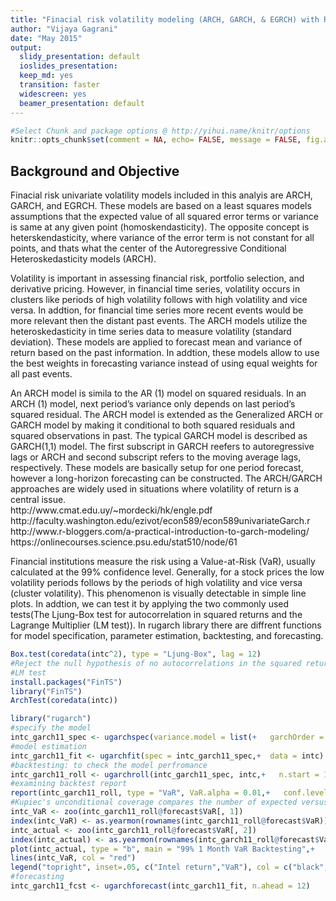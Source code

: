 ```yaml
---
title: "Finacial risk volatility modeling (ARCH, GARCH, & EGRCH) with R"
author: "Vijaya Gagrani"
date: "May 2015"
output:
  slidy_presentation: default
  ioslides_presentation:
  keep_md: yes
  transition: faster
  widescreen: yes
  beamer_presentation: default
---
```

   
```r
#Select Chunk and package options @ http://yihui.name/knitr/options
knitr::opts_chunk$set(comment = NA, echo= FALSE, message = FALSE, fig.align='center', warning = FALSE,cache=FALSE)
```
## Background and Objective

Finacial risk univariate volatility models included in this analyis are ARCH, GARCH, and EGRCH. These models are based on a least squares models assumptions that the expected value of all squared error terms or variance is same at any given point (homoskendasticity). The opposite concept is heterskendasticity, where variance of the error term is not constant for all points, and thats what the center of the Autoregressive Conditional Heteroskedasticity models (ARCH).

Volatility is important in assessing financial risk, portfolio selection, and derivative pricing. However, in financial time series, volatility occurs in clusters like periods of high volatility follows with high volatility and vice versa.  In addtion, for financial time series more recent events would be more relevant then the distant past events.  The ARCH models utilize the heteroskedasticity in time series data to measure volatility (standard deviation). These models are applied to forecast mean and variance of return based on the past information. In addtion, these models allow to use the best weights in forecasting variance instead of using equal weights for all past events.

An ARCH model is simila to the AR (1) model on squared residuals. In an ARCH (1) model, next period’s variance only depends on last period’s squared residual. The ARCH model is extended as the Generalized ARCH or GARCH model by making it conditional to both squared residuals and squared observations in past. The typical GARCH model is described as GARCH(1,1) model. The first subscript in GARCH reefers to autoregressive lags or ARCH and second subscript refers to the moving average lags, respectively. These models are basically setup for one period forecast, however a long-horizon forecasting can be constructed. The ARCH/GARCH approaches are widely used in situations where volatility of return is a central issue.  
http://www.cmat.edu.uy/~mordecki/hk/engle.pdf
http://faculty.washington.edu/ezivot/econ589/econ589univariateGarch.r
http://www.r-bloggers.com/a-practical-introduction-to-garch-modeling/
https://onlinecourses.science.psu.edu/stat510/node/61

Financial institutions measure the risk using a Value-at-Risk (VaR), usually calculated at the 99% confidence level. Generally, for a stock prices the low volatility periods follows by the periods of high volatility and vice versa (cluster volatility). This phenomenon is visually detectable in simple line plots. In addtion, we can test it by applying the two commonly used tests(The Ljung-Box test for autocorrelation in squared returns and the Lagrange Multiplier (LM test)). In rugarch library there are diffrent functions for model specification, parameter estimation, backtesting, and forecasting. 

```r
Box.test(coredata(intc^2), type = "Ljung-Box", lag = 12)
#Reject the null hypothesis of no autocorrelations in the squared returns at the 1% significance level
#LM test
install.packages("FinTS")
library("FinTS")
ArchTest(coredata(intc))

library("rugarch")
#specify the model
intc_garch11_spec <- ugarchspec(variance.model = list(+   garchOrder = c(1, 1)),+  mean.model = list(armaOrder = c(0, 0)))
#model estimation
intc_garch11_fit <- ugarchfit(spec = intc_garch11_spec,+  data = intc)
#backtesting: to check the model perfromance 
intc_garch11_roll <- ugarchroll(intc_garch11_spec, intc,+   n.start = 120, refit.every = 1, refit.window = "moving",+   solver = "hybrid", calculate.VaR = TRUE, VaR.alpha = 0.01,+   keep.coef = TRUE)
#examining backtest report
report(intc_garch11_roll, type = "VaR", VaR.alpha = 0.01,+   conf.level = 0.99)
#Kupiec's unconditional coverage compares the number of expected versus actual exceedances given the tail probability of VaR, while the Christoffersen test is a joint test of the unconditional coverage and the independence of the exceedances. In our case, despite the actual five exceedances versus an expectation of three, we can't reject the null hypothesis that the exceedances are correct and independent.
intc_VaR <- zoo(intc_garch11_roll@forecast$VaR[, 1])
index(intc_VaR) <- as.yearmon(rownames(intc_garch11_roll@forecast$VaR))
intc_actual <- zoo(intc_garch11_roll@forecast$VaR[, 2])
index(intc_actual) <- as.yearmon(rownames(intc_garch11_roll@forecast$VaR))
plot(intc_actual, type = "b", main = "99% 1 Month VaR Backtesting",+   xlab = "Date", ylab = "Return/VaR in percent")
lines(intc_VaR, col = "red")
legend("topright", inset=.05, c("Intel return","VaR"), col = c("black","red"), lty = c(1,1))
#forecasting
intc_garch11_fcst <- ugarchforecast(intc_garch11_fit, n.ahead = 12)

```
